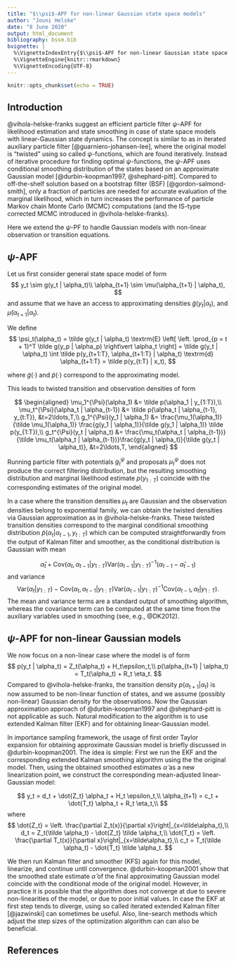 ```yaml
---
title: "$\\psi$-APF for non-linear Gaussian state space models"
author: "Jouni Helske"
date: "8 June 2020"
output: html_document
bibliography: bssm.bib
bvignette: |
  %\VignetteIndexEntry{$\\psi$-APF for non-linear Gaussian state space models}
  %\VignetteEngine{knitr::rmarkdown}
  %\VignetteEncoding{UTF-8}
---
```


```r
knitr::opts_chunk$set(echo = TRUE)
```

## Introduction

@vihola-helske-franks suggest an efficient particle filter $\psi$-APF for likelihood estimation and state smoothing in case of state space models with linear-Gaussian state dynamics. The concept is similar to as in iterated auxiliary particle filter [@guarniero-johansen-lee], where the original model is "twisted" using so called $\psi$-functions, which are found iteratively. Instead of iterative procedure for finding optimal $\psi$-functions, the $\psi$-APF uses conditional smoothing distribution of the states based on an approximate Gaussian model [@durbin-koopman1997, @shephard-pitt]. Compared to off-the-shelf solution based on a bootstrap filter (BSF) [@gordon-salmond-smith], only a fraction of particles are needed for accurate evaluation of the marginal likelihood, which in turn increases the performance of particle Markov chain Monte Carlo (MCMC) computations (and the IS-type corrected MCMC introduced in @vihola-helske-franks).

Here we extend the $\psi$-PF to handle Gaussian models with non-linear observation or transition equations.

## $\psi$-APF

Let us first consider general state space model of form
$$
y_t \sim g(y_t | \alpha_t)\\
\alpha_{t+1} \sim \mu(\alpha_{t+1} | \alpha_t),
$$
and assume that we have an access to approximating densities $\tilde g(y_t | \alpha_t)$, and $\tilde \mu(\alpha_{t+1} | \alpha_t)$.

We define
$$
\psi_t(\alpha_t) = \tilde g(y_t | \alpha_t) \textrm{E} \left[ \left. \prod_{p = t + 1}^T \tilde g(y_p | \alpha_p)  \right\vert \alpha_t \right] = \tilde g(y_t | \alpha_t) \int \tilde p(y_{t+1:T}, \alpha_{t+1:T} | \alpha_t) \textrm{d} \alpha_{t+1:T} = \tilde p(y_{t:T} | x_t),
$$

where $\tilde g(\cdot)$ and $\tilde p(\cdot)$ correspond to the approximating model.

This leads to twisted transition and observation densities of form

$$
\begin{aligned}
\mu_1^{\Psi}(\alpha_1) &= \tilde p(\alpha_1 | y_{1:T}),\\
\mu_t^{\Psi}(\alpha_t | \alpha_{t-1}) &=  \tilde p(\alpha_t | \alpha_{t-1}, y_{t:T}), &t=2\ldots,T,\\
g_1^{\Psi}(y_1 | \alpha_1)  &= \frac{\mu_1(\alpha_1)}{\tilde \mu_1(\alpha_1)}  \frac{g(y_1 | \alpha_1)}{\tilde g(y_1 | \alpha_1)} \tilde p(y_{1:T}),\\
g_t^{\Psi}(y_t | \alpha_t)  &= \frac{\mu_t(\alpha_t | \alpha_{t-1})}{\tilde \mu_t(\alpha_t | \alpha_{t-1})}\frac{g(y_t | \alpha_t)}{\tilde g(y_t | \alpha_t)}, &t=2\ldots,T,
\end{aligned}
$$

Running particle filter with potentials $g^{\psi}_t$ and proposals $\mu^{\psi}_t$ does not produce the correct filtering distribution, but the resulting smoothing distribution and marginal likelihood estimate $p(y_{1:T})$ coincide with the corresponding estimates of the original model.

In a case where the transition densities $\mu_t$ are Gaussian and the observation densities belong to exponential family, we can obtain the twisted densities via Gaussian approximation as in @vihola-helske-franks. These twisted transition densities correspond to the marginal conditional smoothing distribution $\tilde p(\alpha_t | \alpha_{t-1}, y_{t:T})$ which can be computed straightforwardly from the output of Kalman filter and smoother, as the conditional distribution is Gaussian with mean

$$
\hat \alpha_t + \textrm{Cov}(\alpha_{t},\alpha_{t-1} | y_{1:T}) \textrm{Var}(\alpha_{t-1}| y_{1:T})^{-1} (\alpha_{t-1} - \hat \alpha_{t-1})
$$
and variance
$$
\textrm{Var}(\alpha_t | y_{1:T}) - \textrm{Cov}(\alpha_t,\alpha_{t-1} | y_{1:T}) \textrm{Var}(\alpha_{t-1} | y_{1:T})^{-1}\textrm{Cov}(\alpha_{t-1},\alpha_t | y_{1:T}).
$$
The mean and variance terms are a standard output of smoothing algorithm, whereas the covariance term can be computed at the same time from the auxiliary variables used in smoothing (see, e.g., @DK2012).


## $\psi$-APF for non-linear Gaussian models

We now focus on a non-linear case where the model is of form
$$
p(y_t | \alpha_t) = Z_t(\alpha_t) + H_t\epsilon_t,\\
p(\alpha_{t+1} | \alpha_t) = T_t(\alpha_t) + R_t \eta_t.
$$
Compared to @vihola-helske-franks, the transition density $p(\alpha_{t+1} | \alpha_t)$ is now assumed to be non-linear function of states, and we assume (possibly non-linear) Gaussian density for the observations. Now the Gaussian approximation approach of @durbin-koopman1997 and @shephard-pitt is not applicable as such. Natural modification to the algorithm is to use extended Kalman filter (EKF) and for obtaining linear-Gaussian model.

In importance sampling framework, the usage of first order Taylor expansion for obtaining approximate Gaussian model is briefly discussed in @durbin-koopman2001. The idea is simple: First we run the EKF and the corresponding extended Kalman smoothing algorithm using the the original model. Then, using the obtained smoothed estimates $\tilde \alpha$ as a new linearization point, we construct the corresponding mean-adjusted linear-Gaussian model:

$$
y_t = d_t + \dot{Z_t} \alpha_t + H_t \epsilon_t,\\
\alpha_{t+1} = c_t + \dot{T_t} \alpha_t + R_t \eta_t,\\
$$
where
$$
\dot{Z_t} = \left. \frac{\partial Z_t(x)}{\partial x}\right|_{x=\tilde\alpha_t},\\
d_t = Z_t(\tilde \alpha_t) - \dot{Z_t} \tilde \alpha_t,\\
\dot{T_t} = \left. \frac{\partial T_t(x)}{\partial x}\right|_{x=\tilde\alpha_t},\\
c_t = T_t(\tilde \alpha_t) - \dot{T_t} \tilde \alpha_t.
$$

We then run Kalman filter and smoother (KFS) again for this model, linearize, and continue until convergence. @durbin-koopman2001 show that the smoothed state estimate $\hat \alpha$ of the final approximating Gaussian model coincide with the conditional mode of the original model. However, in practice it is possible that the algorithm does not converge at due to severe non-linearities of the model, or due to poor initial values. In case the EKF at first step tends to diverge, using so called iterated extended Kalman filter [@jazwinski] can sometimes be useful. Also, line-search methods which adjust the step sizes of the optimization algorithm can can also be beneficial. 

## References

